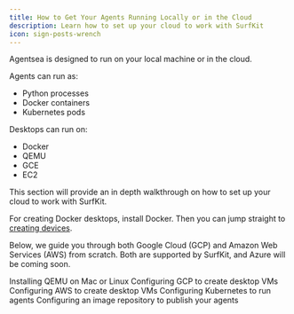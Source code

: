 ```yaml
---
title: How to Get Your Agents Running Locally or in the Cloud
description: Learn how to set up your cloud to work with SurfKit
icon: sign-posts-wrench
---
```


Agentsea is designed to run on your local machine or in the cloud.

Agents can run as:

- Python processes
- Docker containers
- Kubernetes pods

Desktops can run on:

- Docker
- QEMU
- GCE
- EC2

This section will provide an in depth walkthrough on how to set up your cloud to work with SurfKit.

For creating Docker desktops, install Docker. Then you can jump straight to [creating devices](../quickstart#create-a-device).

Below, we guide you through both Google Cloud (GCP) and Amazon Web Services (AWS) from scratch.
Both are supported by SurfKit, and Azure will be coming soon.

<CardGroup cols={2}>
  <Card
    title="QEMU"
    icon="screwdriver-wrench"
    href="./qemu"
  >
    Installing QEMU on Mac or Linux
  </Card>
  <Card
    title="GCP"
    icon="google"
    href="./gcp"
  >
    Configuring GCP to create desktop VMs
  </Card>
  <Card
    title="AWS"
    icon="aws"
    href="./aws"
  >
    Configuring AWS to create desktop VMs
  </Card>
  <Card
    title="Kubernetes"
    icon="sign-posts-wrench"
    href="./k8s"
  >
    Configuring Kubernetes to run agents
  </Card>
  <Card 
    title="Image registry" 
    icon="docker" 
    href="./docker"
  >
    Configuring an image repository to publish your agents
  </Card>
</CardGroup>
